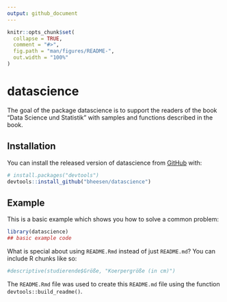 ```yaml
---
output: github_document
---
```


<!-- README.md is generated from README.Rmd. Please edit that file -->

```r
knitr::opts_chunk$set(
  collapse = TRUE,
  comment = "#>",
  fig.path = "man/figures/README-",
  out.width = "100%"
)
```

# datascience

<!-- badges: start -->
<!-- badges: end -->

The goal of the package datascience is to support the readers of the book "Data Science und Statistik" with samples and functions described in the book.

## Installation

You can install the released version of datascience from [GitHub](https://github.com/) with:

``` r
# install.packages("devtools")
devtools::install_github("bheesen/datascience")
```
## Example

This is a basic example which shows you how to solve a common problem:

```r
library(datascience)
## basic example code
```

What is special about using `README.Rmd` instead of just `README.md`? You can include R chunks like so:

```r
#descriptive(studierende$Größe, "Koerpergröße (in cm)")
```

The `README.Rmd` file was used to create this `README.md` file using the function `devtools::build_readme()`.
